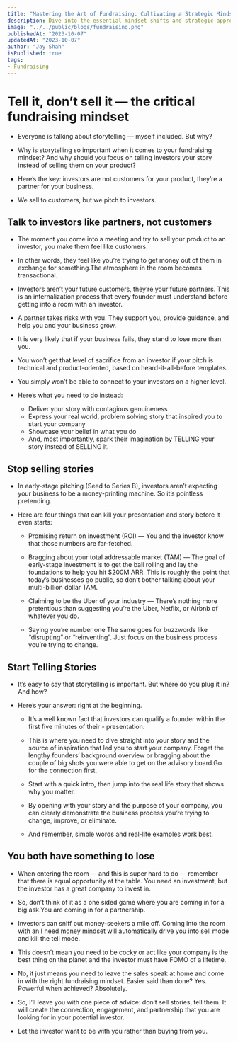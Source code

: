 ```yaml
---
title: "Mastering the Art of Fundraising: Cultivating a Strategic Mindset for Startup Success"
description: Dive into the essential mindset shifts and strategic approaches crucial for successful fundraising, empowering entrepreneurs to secure the support they need for their ventures.
image: "../../public/blogs/fundraising.png"
publishedAt: "2023-10-07"
updatedAt: "2023-10-07"
author: "Jay Shah"
isPublished: true
tags: 
- Fundraising
---
```


# Tell it, don’t sell it — the critical fundraising mindset

- Everyone is talking about storytelling — myself included. But why?

- Why is storytelling so important when it comes to your fundraising mindset? And why should you focus on telling investors your story instead of selling them on your product?

- Here’s the key: investors are not customers for your product, they’re a partner for your business.

- We sell to customers, but we pitch to investors.

## Talk to investors like partners, not customers

- The moment you come into a meeting and try to sell your product to an investor, you make them feel like customers.

- In other words, they feel like you’re trying to get money out of them in exchange for something.The atmosphere in the room becomes transactional.

- Investors aren’t your future customers, they’re your future partners. This is an internalization process that every founder must understand before getting into a room with an investor.

- A partner takes risks with you. They support you, provide guidance, and help you and your business grow.

- It is very likely that if your business fails, they stand to lose more than you.

- You won’t get that level of sacrifice from an investor if your pitch is technical and product-oriented, based on heard-it-all-before templates.

- You simply won’t be able to connect to your investors on a higher level.

- Here’s what you need to do instead:

    - Deliver your story with contagious genuineness
    - Express your real world, problem solving story that inspired you to start your company
    - Showcase your belief in what you do
    - And, most importantly, spark their imagination by TELLING your story instead of SELLING it.

## Stop selling stories

- In early-stage pitching (Seed to Series B), investors aren’t expecting your business to be a money-printing machine. So it’s pointless pretending.

- Here are four things that can kill your presentation and story before it even starts:

    - Promising return on investment (ROI) — You and the investor know that those numbers are far-fetched.

    - Bragging about your total addressable market (TAM) — The goal of early-stage investment is to get the ball rolling and lay the foundations to help you hit $200M ARR. This is roughly the point that today’s businesses go public, so don’t bother talking about your multi-billion dollar TAM.

    - Claiming to be the Uber of your industry — There’s nothing more pretentious than suggesting you’re the Uber, Netflix, or Airbnb of whatever you do.

    - Saying you’re number one The same goes for buzzwords like “disrupting” or “reinventing”. Just focus on the business process you’re trying to change.

## Start Telling Stories

- It’s easy to say that storytelling is important. But where do you plug it in? And how?

- Here’s your answer: right at the beginning.

    - It’s a well known fact that investors can qualify a founder within the first five minutes of their  - presentation.

    - This is where you need to dive straight into your story and the source of inspiration that led you to start your company. Forget the lengthy founders’ background overview or bragging about the couple of big shots you were able to get on the advisory board.Go for the connection first.

    - Start with a quick intro, then jump into the real life story that shows why you matter.
     
    - By opening with your story and the purpose of your company, you can clearly demonstrate the business process you’re trying to change, improve, or eliminate.

    - And remember, simple words and real-life examples work best.

## You both have something to lose

- When entering the room — and this is super hard to do — remember that there is equal opportunity at the table. You need an investment, but the investor has a great company to invest in.

- So, don’t think of it as a one sided game where you are coming in for a big ask.You are coming in for a partnership.

- Investors can sniff out money-seekers a mile off. Coming into the room with an I need money mindset will automatically drive you into sell mode and kill the tell mode.

- This doesn’t mean you need to be cocky or act like your company is the best thing on the planet and the investor must have FOMO of a lifetime.

- No, it just means you need to leave the sales speak at home and come in with the right fundraising mindset.
Easier said than done? Yes. Powerful when achieved? Absolutely.

- So, I’ll leave you with one piece of advice: don’t sell stories, tell them. It will create the connection, engagement, and partnership that you are looking for in your potential investor.

- Let the investor want to be with you rather than buying from you.